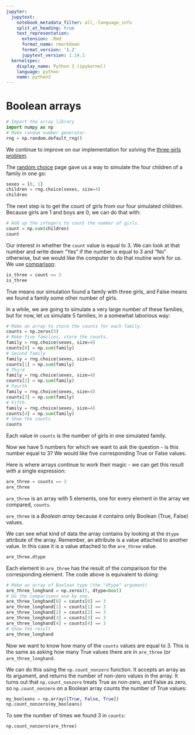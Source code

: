 ```yaml
---
jupyter:
  jupytext:
    notebook_metadata_filter: all,-language_info
    split_at_heading: true
    text_representation:
      extension: .Rmd
      format_name: rmarkdown
      format_version: '1.2'
      jupytext_version: 1.14.1
  kernelspec:
    display_name: Python 3 (ipykernel)
    language: python
    name: python3
---
```


# Boolean arrays

```python
# Import the array library
import numpy as np
# Make random number generator.
rng = np.random.default_rng()
```

We continue to improve on our implementation for solving the [three girls
problem](../code-basics/three_girls).

The [random choice](rng_choice) page gave us a way to simulate the four children of a family in one go:

```python
sexes = [0, 1]
children = rng.choice(sexes, size=4)
children
```

The next step is to get the count of girls from our four simulated children.   Because girls are 1 and boys are 0, we can do that with:

```python
# Add up the integers to count the number of girls.
count = np.sum(children)
count
```

Our interest in whether the `count` value is equal to 3. We can look at that
number and write down "Yes" if the number is equal to 3 and "No" otherwise, but
we would like the computer to do that routine work for us.  We use
[comparison](../data-types/Comparison):

```python
is_three = count == 3
is_three
```

True means our simulation found a family with three girls, and False means we
found a family some other number of girls.

In a while, we are going to simulate a very large number of these families, but
for now, let us simulate 5 families, in a somewhat laborious way:

```python
# Make an array to store the counts for each family.
counts = np.zeros(5)
# Make five families, store the counts.
family = rng.choice(sexes, size=4)
counts[0] = np.sum(family)
# Second family
family = rng.choice(sexes, size=4)
counts[1] = np.sum(family)
# Third
family = rng.choice(sexes, size=4)
counts[2] = np.sum(family)
# Fourth
family = rng.choice(sexes, size=4)
counts[3] = np.sum(family)
# Fifth.
family = rng.choice(sexes, size=4)
counts[4] = np.sum(family)
# Show the counts
counts
```

Each value in `counts` is the number of girls in one simulated family.

Now we have 5 numbers for which we want to ask the question - is this number
equal to 3?  We would like five corresponding True or False values.

Here is where arrays continue to work their magic - we can get this result with a single expression:

```python
are_three = counts == 3
are_three
```

`are_three` is an array with 5 elements, one for every element in the array we
compared, `counts`.

`are_three` is a *Boolean array* because it contains only Boolean (True, False) values.

We can see what kind of data the array contains by looking at the `dtype` attribute of the array.  Remember, an attribute is a value attached to another value. In this case it is a value attached to the `are_three` value.

```python
are_three.dtype
```

Each element in `are_three` has the result of the comparison for the
corresponding element.  The code above is equivalent to doing:

```python
# Make an array of Boolean type (the "dtype" argument)
are_three_longhand = np.zeros(5, dtype=bool)
# Do the comparisons one by one.
are_three_longhand[0] = counts[0] == 3
are_three_longhand[1] = counts[1] == 3
are_three_longhand[2] = counts[2] == 3
are_three_longhand[3] = counts[3] == 3
are_three_longhand[4] = counts[4] == 3
# Show the result
are_three_longhand
```

Now we want to know how many of the `counts` values are equal to 3.  This is
the same as asking how many True values there are in `are_three` (or
`are_three_longhand`.

We can do this using the `np.count_nonzero` function.  It accepts an array as its argument, and returns the number of non-zero values in the array.  It turns out that `np.count_nonzero` treats True as non-zero, and False as zero, so `np.count_nonzero` on a Boolean array counts the number of True values:

```python
my_booleans = np.array([True, False, True])
np.count_nonzero(my_booleans)
```

To see the number of times we found 3 in `counts`:

```python
np.count_nonzero(are_three)
```
